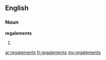 ==English==

===Noun===
'''regalements'''

# {{plural of|[[regalement]]}}

[[ar:regalements]]
[[fr:regalements]]
[[my:regalements]]